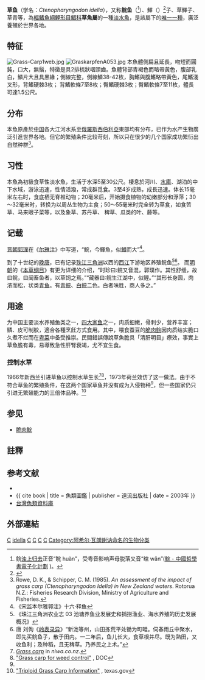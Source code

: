 {{Speciesbox
| image = Ctenopharyngodon idella.jpg
| image_caption =草鱼
| status = NE
| status_system = IUCN3.1
| genus = Ctenopharyngodon
| species = idella
| display_parents = 2
| authority = [[Achille_Valenciennes|Valenciennes]], 1844
| synonyms = *''Leuciscus idella''<br /><small>Valenciennes, 1844</small>
*''Ctenopharyngodon idellus''<br /><small>Valenciennes, 1844</small>
*''Pristiodon siemionovii''<br /><small>Dybowski, 1877</small>
*''Ctenopharyngodon laticeps''<br /><small>Steindachner, 1866</small>
*''Leuciscus tschiliensis''<br /><small>Basilewsky, 1855</small>
*''Sarcocheilichthys teretiusculus''<br /><small>Kner, 1867</small>
}}

'''草鱼'''（学名：''Ctenopharyngodon idella''），又称'''鲩鱼'''（{{lang-pinyin|huànyú}}<ref>鲩[[浊上归去|浊上归去]]正音“睆 huàn”，受粤音影响声母脱落又音“绾 wǎn”([https://ctext.org/dictionary.pl?if=gb&char=%E9%AF%87 鯇 - 中國哲學書電子化計劃] {{Wayback|url=https://ctext.org/dictionary.pl?if=gb&char=%E9%AF%87 |date=20200404083329 }})。</ref>）、鯶（{{pinyin|huan4}}）<ref>{{標音|鯶|拼音=hun4|南京=huen4|反切=戸袞|同音字=混}}</ref>子、草鯶子、草青等，為[[輻鰭魚綱|輻鰭魚綱]][[鯉形目|鯉形目]][[鯝科|鯝科]]'''草魚屬'''的一種[[淡水魚|淡水魚]]，是該屬下的[[單型|唯一一種]]，廣泛養殖於世界各地。

==特征==
[[File:Grass-Carp1web.jpg|thumb]]
[[File:GraskarpfenA053.jpg|thumb]]
本魚體側扁且延長，吻短而圓鈍，口大，無鬚，特徵是具2排梳狀咽頭齒。魚體背部青褐色而略帶黃色，腹部乳白，鱗片大且具黑緣；側線完整，側線鱗38-42枚，胸鰭與腹鰭略帶黃色，尾鰭淺叉形，背鰭硬棘3枚； 背鰭軟條7至8枚；臀鰭硬棘3枚；臀鰭軟條7至11枚，體長可達1.5公尺。

==分布==
本魚原產於[[中国|中国]]各大江河水系至[[俄羅斯|俄羅斯]][[西伯利亞|西伯利亞]]東部均有分布，已作为水产生物廣泛引進世界各地。但它的繁殖条件比较苛刻，所以只在很少的几个国家成功繁衍出自然种群<ref>Rowe, D. K., & Schipper, C. M. (1985). ''An assessment of the impact of grass carp (Ctenopharyngodon Idella) in New Zealand waters''. Rotorua N.Z.: Fisheries Research Division, Ministry of Agriculture and Fisheries.</ref>。

==习性==
本魚為初級食草性淡水魚，生活于水深5至30公尺。棲息於河川、[[水庫|水庫]]、湖泊的中下水域，游泳迅速，性情活潑，常成群觅食。3至4岁成熟，成長迅速。体长15毫米左右时，食底栖无脊椎动物；20毫米后，开始摄食植物的幼嫩部分和浮萍；30～32毫米时，转换为以周丛生物为主食；50～55毫米时完全转为草食，如食苦草、马来眼子菜等，以及象草、苏丹草、 稗草、瓜类的叶、藤等。

==记载==
[[晋朝|晋朝]][[郭璞|郭璞]]在《[[尔雅注|尔雅注]]》中写道，“鯇，今鯶魚，似[[鱒|鱒]]而大”<ref>《宋监本尔雅郭注》十六·释鱼</ref>。

到了十世纪的[[晚唐|晚唐]]，已有记录[[珠江三角洲|珠江三角洲]]以西的[[西江|西江]]下游地区养殖鲩鱼<ref>《珠江三角洲农业志 03 池塘养鱼业发展史和捕捞渔业、海水养殖的历史发展概况》</ref><ref>唐 刘恂《[[岭表录异|岭表录异]]》“新泷等州，山田拣荒平处锄为町畦。伺春雨丘中聚水，即先买鲩鱼子，散于田内。一二年后，鱼儿长大，食草根并尽。既为熟田，又收鱼利；及种稻，且无稗草。乃养民之上术。”</ref>。
而[[明朝|明朝]]的《[[本草纲目|本草纲目]]》有更为详细的介绍，“时珍曰∶鲩又音混，郭璞作。其性舒缓，故曰鲩，曰闽畜鱼者，以草饲之焉。”“藏器曰∶鲩生江湖中，似鲤。”“其形长身圆，肉浓而松，状类[[青鱼|青鱼]]。有[[青鲩|青鲩]]、[[白鲩|白鲩]]二色。白者味胜，商人多之。”

==用途==
为中国主要淡水养殖鱼类之一，[[四大家鱼|四大家鱼]]之一，肉质细嫩，骨刺少，营养丰富；鳞、皮可制胶，適合各種烹飪方式食用。其中，喂食蚕豆的[[脆肉鲩|脆肉鲩]]因肉质结实脆口久煮不烂而在[[粤菜|粤菜]]中备受推崇。民間錯誤傳說草魚膽具「清肝明目」療效，事實上草魚膽有毒，易導致急性肝腎衰竭，尤不宜生食。

===控制水草===

1966年新西兰引进草鱼以控制水草生长<ref>[http://www.niwa.co.nz/freshwater-and-estuaries/nzffd/NIWA-fish-atlas/fish-species/grass_carp ''Grass carp''] {{Wayback|url=http://www.niwa.co.nz/freshwater-and-estuaries/nzffd/NIWA-fish-atlas/fish-species/grass_carp |date=20180930231844 }} in ''niwa.co.nz''.</ref><ref name=weed>[http://www.doc.govt.nz/get-involved/apply-for-permits/interacting-with-freshwater-species/options-for-weed-control/grass-carp/ "Grass carp for weed control"] {{Wayback|url=http://www.doc.govt.nz/get-involved/apply-for-permits/interacting-with-freshwater-species/options-for-weed-control/grass-carp/ |date=20181001030900 }}, DOC</ref>，1973年荷兰效仿了这一做法。由于不符合草鱼的繁殖条件，在这两个国家草鱼并没有成为入侵物种<ref name=weed/>，但一些国家仍只引进无繁殖能力的三倍体品种。<ref>[http://tpwd.texas.gov/landwater/water/habitats/private_water/gcarp.phtml "Triploid Grass Carp Information"] {{Wayback|url=http://tpwd.texas.gov/landwater/water/habitats/private_water/gcarp.phtml |date=20180904192053 }}, texas.gov</ref>

==参见==
*[[脆肉鯇|脆肉鯇]]
==註釋==
{{Reflist}}

==参考文献==
*{{FishBase_species|genus=Ctenopharyngodon|species=idella|year=2011|month=12}}
*{{ cite book | title = 魚類圖鑑 | publisher = 遠流出版社 | date = 2003年 }}
*[http://fishdb.sinica.edu.tw/ 台灣魚類資料庫] {{Wayback|url=http://fishdb.sinica.edu.tw/ |date=20160304193340 }}

==外部連結==
{{Commons category|Ctenopharyngodon idella}}

{{Wikisource further reading}}

{{四大家鱼}}
{{捕捞渔业及水产养殖}}
{{taxonbar}}

[[Category:食用鱼|C]]
[[Category:草鱼属|idella]]
[[Category:1844年描述的魚類|C]]
[[Category:亚洲入侵淡水种|C]]
[[Category:中国魚類|C]]
[[Category:西伯利亞動物|C]]
[[Category:阿希尔·瓦朗谢讷命名的生物分类|Category:阿希尔·瓦朗谢讷命名的生物分类]]